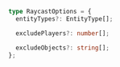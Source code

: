 ```ts
type RaycastOptions = {
  entityTypes?: EntityType[];

  excludePlayers?: number[];

  excludeObjects?: string[];
};
```
